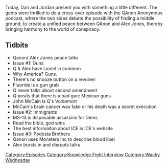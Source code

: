 {{DEFAULTSORT:
    #_EPISODE_0295:Crossover With QAnon Anonymous
}}{{Episode
    | title           = Crossover With QAnon Anonymous
    | caption         = Listen to this episode on [https://knowledgefight.libsyn.com/knowledge-fight-crossover-with-qanon-anonymous Libsyn] [https://open.spotify.com/episode/0zsWkJP2bsrFJ536QtplGo Spotify]
    | episodeNumber   = 295
    | length          = 01:27:24
    | airDate         = May 13, 2019
    | episodeType     = [[:Category:Knowledge Fight Interview|Knowledge Fight Interview]], [[:Category:Wacky Wednesday|Wacky Wednesday]]
    | appearance      = [[Q]], [[John McCain]]
    | previousEpisode = [[294: January 15-16, 2013]]
    | nextEpisode     = [[296: May 8, 2019]]
}}

{{Stub}}

Today, Dan and Jordan present you with something a little different. The gents were thrilled to do a cross-over episode with the QAnon Anonymous podcast, where the two sides debate the possibility of finding a middle ground, to create a unified peace between QAnon and Alex Jones, thereby bringing harmony to the world of conspiracy.

==Tidbits==

*Qanon/ Alex Jones peace talks
*Issue #1: Guns
*Q & Alex have Lionel in common
*Why America? Guns.
*There's no snooze button on a revolver
*Fluoride is a gun grab
*Q never talks about second amendment
*Q posits that there is a bad gun: Mexican guns
*John McCain is Q's Voldemort
*McCain's brain cancer was fake or his death was a secret execution
*Issue #2: Immigrants
*MS-13 is disposable assassins for Dems
*Read the bible, god wins
*The best informaiton about ICE is ICE's website
*Issue #3: Podesta Brothers
*Qanon uses Monsters Inc to describe blood libel
*Alex bursts in and disrupts talks

[[Category:Episodes]]
[[Category:Knowledge Fight Interview]]
[[Category:Wacky Wednesday]]
